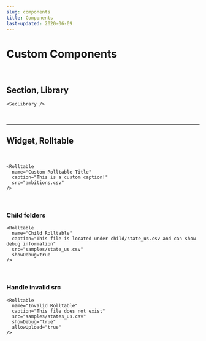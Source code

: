 ```yaml
---
slug: components
title: Components
last-updated: 2020-06-09
---
```


# Custom Components

<br />

## Section, Library

```
<SecLibrary />
```

<SecLibrary />

<br />

---

## Widget, Rolltable

<br />

```
<Rolltable
  name="Custom Rolltable Title"
  caption="This is a custom caption!"
  src="ambitions.csv"
/>
```

<Rolltable
  name="Custom Rolltable Title"
  caption="This is a custom caption!"
  src="ambitions.csv"
/>

<br />

### Child folders

```
<Rolltable
  name="Child Rolltable"
  caption="This file is located under child/state_us.csv and can show debug information"
  src="samples/state_us.csv"
  showDebug=true
/>
```

<Rolltable
  name="Child Rolltable"
  caption="This file is located under child/state_us.csv"
  src="samples/state_us.csv"
  showDebug="true"
/>

<br />

### Handle invalid src

```
<Rolltable
  name="Invalid Rolltable"
  caption="This file does not exist"
  src="samples/states_us.csv"
  showDebug="true"
  allowUpload="true"
/>
```

<Rolltable
  name="Invalid Rolltable"
  caption="This file does not exist"
  src="samples/states_us.csv"
  showDebug="true"
  allowUpload="true"
/>
